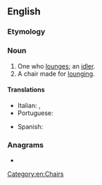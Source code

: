 ==English==

===Etymology===
{{suffix|lounge|er|lang=en}}

===Noun===
{{en-noun}}

# One who [[lounge]]s; an [[idler]].
# A chair made for [[lounge|lounging]].

====Translations====
{{trans-top|chair}}
* Italian: {{t|it|lettino da spiaggia|m}}, {{t|it|lettino|m}}
* Portuguese: {{t|pt|espreguiçadeira|f}}
{{trans-mid}}
* Spanish: {{t+|es|tumbona|f}}
{{trans-bottom}}

===Anagrams===
* {{anagrams|en|regulon}}

[[Category:en:Chairs]]